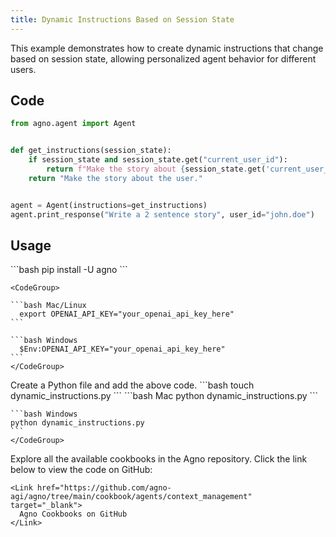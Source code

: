 ```yaml
---
title: Dynamic Instructions Based on Session State
---
```


This example demonstrates how to create dynamic instructions that change based on session state, allowing personalized agent behavior for different users.

## Code

```python dynamic_instructions.py
from agno.agent import Agent


def get_instructions(session_state):
    if session_state and session_state.get("current_user_id"):
        return f"Make the story about {session_state.get('current_user_id')}."
    return "Make the story about the user."


agent = Agent(instructions=get_instructions)
agent.print_response("Write a 2 sentence story", user_id="john.doe")
```

## Usage

<Steps>
  <Snippet file="create-venv-step.mdx" />

  <Step title="Install libraries">
    ```bash
    pip install -U agno
    ```
  </Step>

  <Step title="Export your OpenAI API key">

    <CodeGroup>

    ```bash Mac/Linux
      export OPENAI_API_KEY="your_openai_api_key_here"
    ```

    ```bash Windows
      $Env:OPENAI_API_KEY="your_openai_api_key_here"
    ```
    </CodeGroup> 
  </Step>

  <Step title="Create a Python file">
    Create a Python file and add the above code.
    ```bash
    touch dynamic_instructions.py
    ```
  </Step>

  <Step title="Run Agent">
    <CodeGroup>
    ```bash Mac
    python dynamic_instructions.py
    ```
    
    ```bash Windows
    python dynamic_instructions.py
    ```
    </CodeGroup>
  </Step>
  <Step title="Find All Cookbooks">
    Explore all the available cookbooks in the Agno repository. Click the link below to view the code on GitHub:

    <Link href="https://github.com/agno-agi/agno/tree/main/cookbook/agents/context_management" target="_blank">
      Agno Cookbooks on GitHub
    </Link>
  </Step>
</Steps>